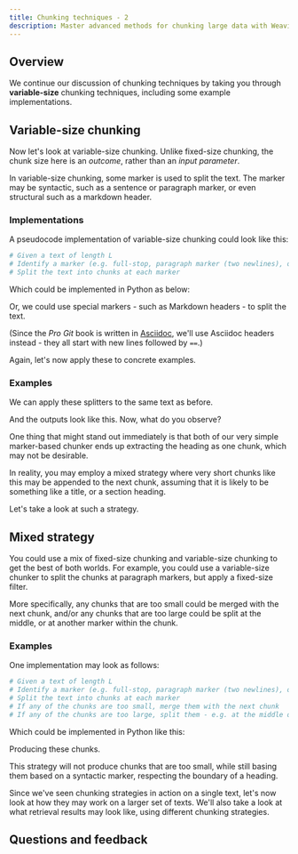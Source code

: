 ```yaml
---
title: Chunking techniques - 2
description: Master advanced methods for chunking large data with Weaviate.
---
```



<!-- import imageUrl from '../../tmp_images/academy_placeholder.jpg';

<img src={imageUrl} alt="Image alt" width="75%"/> -->


<PreviewUnit />

## <i class="fa-solid fa-square-chevron-right"></i> Overview

We continue our discussion of chunking techniques by taking you through **variable-size** chunking techniques, including some example implementations.

## <i class="fa-solid fa-square-chevron-right"></i> Variable-size chunking

Now let's look at variable-size chunking. Unlike fixed-size chunking, the chunk size here is an *outcome*, rather than an *input parameter*.

In variable-size chunking, some marker is used to split the text. The marker may be syntactic, such as a sentence or paragraph marker, or even structural such as a markdown header.

### <i class="fa-solid fa-chalkboard"></i> Implementations

A pseudocode implementation of variable-size chunking could look like this:

```python
# Given a text of length L
# Identify a marker (e.g. full-stop, paragraph marker (two newlines), or a Markdown header
# Split the text into chunks at each marker
```

Which could be implemented in Python as below:

<Tabs className="code" groupId="languages">
<TabItem value="py" label="Python">
<FilteredTextBlock
  text={CodeVariableSizeChunking}
  startMarker="# START Paragraph variable size chunker"
  endMarker="# END Paragraph variable size chunker"
  language="py"
/>
</TabItem>
</Tabs>

Or, we could use special markers - such as Markdown headers - to split the text.

(Since the *Pro Git* book is written in [Asciidoc](https://asciidoc.org/), we'll use Asciidoc headers instead - they all start with new lines followed by `==`.)

<Tabs className="code" groupId="languages">
<TabItem value="py" label="Python">
<FilteredTextBlock
  text={CodeVariableSizeChunking}
  startMarker="# START Asciidoc section variable size chunker"
  endMarker="# END Asciidoc section variable size chunker"
  language="py"
/>
</TabItem>
</Tabs>

Again, let's now apply these to concrete examples.

### <i class="fa-solid fa-code"></i> Examples

We can apply these splitters to the same text as before.

<Tabs className="code" groupId="languages">
<TabItem value="py" label="Python">
<FilteredTextBlock
  text={CodeVariableSizeChunking}
  startMarker="# START Get variable-size chunks examples"
  endMarker="# END Get variable-size chunks examples"
  language="py"
/>
</TabItem>
</Tabs>

And the outputs look like this. Now, what do you observe?

<Tabs className="code" groupId="languages">
<TabItem value="para" label="By paragraph">
<FilteredTextBlock
  text={CodeVariableSizeChunking}
  startMarker="# START Chunking by paragraph - outputs"
  endMarker="# END Chunking by paragraph - outputs"
  language="text"
/>
</TabItem>
<TabItem value="header" label="By header">
<FilteredTextBlock
  text={CodeVariableSizeChunking}
  startMarker="# START Chunking by header - outputs"
  endMarker="# END Chunking by header - outputs"
  language="text"
/>
</TabItem>
</Tabs>

One thing that might stand out immediately is that both of our very simple marker-based chunker ends up extracting the heading as one chunk, which may not be desirable.

In reality, you may employ a mixed strategy where very short chunks like this may be appended to the next chunk, assuming that it is likely to be something like a title, or a section heading.

Let's take a look at such a strategy.


## <i class="fa-solid fa-square-chevron-right"></i> Mixed strategy

You could use a mix of fixed-size chunking and variable-size chunking to get the best of both worlds. For example, you could use a variable-size chunker to split the chunks at paragraph markers, but apply a fixed-size filter.

More specifically, any chunks that are too small could be merged with the next chunk, and/or any chunks that are too large could be split at the middle, or at another marker within the chunk.

### <i class="fa-solid fa-code"></i> Examples

One implementation may look as follows:

```python
# Given a text of length L
# Identify a marker (e.g. full-stop, paragraph marker (two newlines), or a Markdown header
# Split the text into chunks at each marker
# If any of the chunks are too small, merge them with the next chunk
# If any of the chunks are too large, split them - e.g. at the middle or using another marker within the chunk
```

Which could be implemented in Python like this:

<Tabs className="code" groupId="languages">
<TabItem value="py" label="Python">
<FilteredTextBlock
  text={CodeMixedStrategyChunking}
  startMarker="# START Asciidoc and size based chunking"
  endMarker="# END Asciidoc and size based chunking"
  language="py"
/>
</TabItem>
</Tabs>

Producing these chunks.

<FilteredTextBlock
  text={CodeMixedStrategyChunking}
  startMarker="# START Mixed-strategy chunking output"
  endMarker="# END Mixed-strategy chunking output"
  language="text"
/>

This strategy will not produce chunks that are too small, while still basing them based on a syntactic marker, respecting the boundary of a heading.

Since we've seen chunking strategies in action on a single text, let's now look at how they may work on a larger set of texts. We'll also take a look at what retrieval results may look like, using different chunking strategies.

<!-- ## <i class="fa-solid fa-square-chevron-right"></i> Review

<Quiz questions={varName} />

Any quiz questions

### <i class="fa-solid fa-pen-to-square"></i> Review exercise

:::note <i class="fa-solid fa-square-terminal"></i> Exercise
Try out ...
:::

### <i class="fa-solid fa-lightbulb-on"></i> Key takeaways

:::info
Add summary
::: -->

## Questions and feedback


<DocsFeedback/>

<!-- import Quiz from '/src/components/Academy/quiz.js'
const varName = [{
  questionText: 'questionText',
  answerOptions: [
    {
      answerText: 'answerOne',
      isCorrect: false,
      feedback: 'feedbackOne',
    },
    {
      answerText: 'answerTwo',
      isCorrect: false,
      feedback: 'feedbackTwo',
    },
    {
      answerText: 'answerThree',
      isCorrect: false,
      feedback: 'feedbackThree',
    },
  ]
}]; -->
